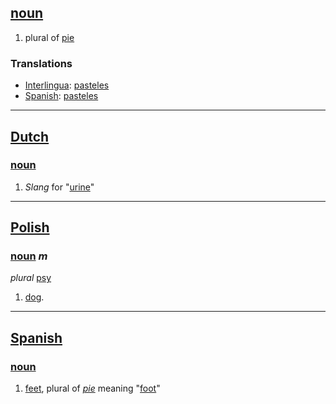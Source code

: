== [[noun]] ==
# plural of [[pie]]

=== Translations ===
*[[Interlingua]]: [[pasteles]]
* [[Spanish]]: [[pasteles]]

----

== [[Dutch]] ==
=== [[noun]] ===
# ''Slang'' for "[[urine]]"

----

== [[Polish]] ==
=== [[noun]] ''m''===
''plural'' [[psy]]
# [[dog]].

----

==  [[Spanish]] ==
=== [[noun]] ===
# [[feet]], plural of ''[[pie]]'' meaning "[[foot]]"